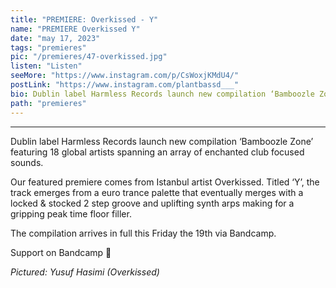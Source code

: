 ---
title: "PREMIERE: Overkissed - Y"
name: "PREMIERE Overkissed Y"
date: "may 17, 2023"
tags: "premieres"
pic: "/premieres/47-overkissed.jpg"
listen: "Listen"
seeMore: "https://www.instagram.com/p/CsWoxjKMdU4/"
postLink: "https://www.instagram.com/plantbassd___"
bio: Dublin label Harmless Records launch new compilation ‘Bamboozle Zone’ featuring 18 global artists spanning an array of enchanted club focused sounds."
path: "premieres"
---

<SoundCloud
  src="https://w.soundcloud.com/player/?url=https%3A//api.soundcloud.com/tracks/1516269373&color=%23ff5500&auto_play=false&hide_related=false&show_comments=true&show_user=true&show_reposts=false&show_teaser=true&visual=true"
  url="soundcloud.com/plantbassddjs/premiere-overkissed-y"
  name="Overkissed - Y"
/>

<hr />

Dublin label Harmless Records launch new compilation ‘Bamboozle Zone’ featuring 18 global artists spanning an array of enchanted club focused sounds.

Our featured premiere comes from Istanbul artist Overkissed. Titled ‘Y’, the track emerges from a euro trance palette that eventually merges with a locked & stocked 2 step groove and uplifting synth arps making for a gripping peak time floor filler.

The compilation arrives in full this Friday the 19th via Bandcamp.

Support <HoverLink url="harmlessrecs.bandcamp.com/album/bamboozle-zone" name="Harmless Recs" inline external /> on Bandcamp 🌱

<Picture src="/premieres/47-yusuf.jpg" alt="Yusuf Hasimi (Overkissed)" size={1200} />
<p className="smallText">
  <i>Pictured: Yusuf Hasimi (Overkissed)</i>
</p>
